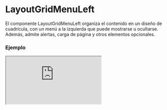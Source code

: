 # LayoutGridMenuLeft

El componente LayoutGridMenuLeft organiza el contenido en un diseño de cuadrícula, con un menú a la izquierda que puede mostrarse u ocultarse. Además, admite alertas, carga de página y otros elementos opcionales.


### Ejemplo

<Iframe
  minHeightIframe="30dvh"
  src="https://fenextjs-component-storybook.vercel.app/iframe.html?args=&id=layout-layoutgridmenuleft--index&viewMode=story"
/>

### Importacion

Para importar el componente LayoutGridMenuLeft, se puede hacer desde fenextjs

```tsx copy
import { LayoutGridMenuLeft } from "fenextjs";
```

### Parametros

| Parametro                | Tipo           | Requerido | Default                    | Descripcion                                                                   |
| ------------------------ | -------------- | --------- | -------------------------- | ----------------------------------------------------------------------------- |
| useAlertHook             | boolean        | no        | true                       | Indica si se debe renderizar el componente de alerta (AlertHook).             |
| alertHookProps           | AlertHookProps | no        | \{\}                       | Propiedades para configurar el AlertHook.                                     |
| loader                   | boolean        | no        | false                      | Indica si la página está en estado de carga, mostrando un indicador de carga. |
| menuLeft                 | ReactNode      | no        | undefined                  | Contenido que se renderiza en el menú izquierdo del layout.                   |
| menuLeftActive           | boolean        | no        | true                       | Indica si el menú izquierdo está activo.                                      |
| menuLeftMovilActive      | boolean        | no        | false                      | Indica si el menú izquierdo está activo en dispositivos móviles.              |
| useHeaderButtonMenu      | boolean        | no        | false                      | Permite mostrar un botón en el encabezado para alternar el menú.              |
| usePageProgress          | boolean        | no        | true                       | Habilita una barra de progreso de la página.                                  |
| target                   | string         | no        | 'fenext-btn-menu-checkbox' | El objetivo del botón en el menú.                                             |
| className                | string         | no        | ''                         | Clase CSS para el componente principal.                                       |
| classNameMenuLeft        | string         | no        | ''                         | Clase CSS para el menú izquierdo.                                             |
| classNameMenuLeftContent | string         | no        | ''                         | Clase CSS para el contenido del menú izquierdo.                               |
| classNameChildren        | string         | no        | ''                         | Clase CSS para el contenedor de los hijos del componente.                     |

### Storybook

Para ver el storybook del componente lo puede hacer con este [link](https://fenextjs-component-storybook.vercel.app/?path=/story/layout-layoutgridmenuleft--index)

### Usos

- Uso básico

```tsx copy
<LayoutGridMenuLeft />
```

- Con menú personalizado

```tsx copy
<LayoutGridMenuLeft menuLeft={<CustomMenu />} />
```

- Con estado de carga

```tsx copy
<LayoutGridMenuLeft loader={true} />
```
